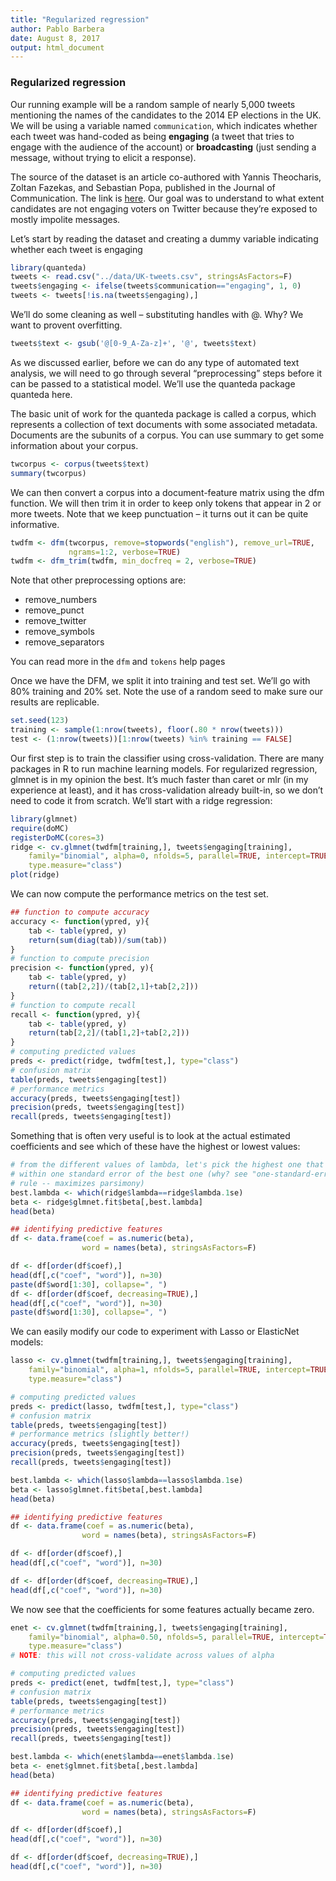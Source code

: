 ```yaml
---
title: "Regularized regression"
author: Pablo Barbera
date: August 8, 2017
output: html_document
---
```


### Regularized regression

Our running example will be a random sample of nearly 5,000 tweets mentioning the names of the candidates to the 2014 EP elections in the UK. We will be using a variable named `communication`, which indicates whether each tweet was hand-coded as being __engaging__ (a tweet that tries to engage with the audience of the account) or __broadcasting__ (just sending a message, without trying to elicit a response).

The source of the dataset is an article co-authored with Yannis Theocharis, Zoltan Fazekas, and Sebastian Popa, published in the Journal of Communication. The link is [here](http://onlinelibrary.wiley.com/doi/10.1111/jcom.12259/abstract). Our goal was to understand to what extent candidates are not engaging voters on Twitter because they're exposed to mostly impolite messages.

Let's start by reading the dataset and creating a dummy variable indicating whether each tweet is engaging

```r
library(quanteda)
tweets <- read.csv("../data/UK-tweets.csv", stringsAsFactors=F)
tweets$engaging <- ifelse(tweets$communication=="engaging", 1, 0)
tweets <- tweets[!is.na(tweets$engaging),]
```

We'll do some cleaning as well -- substituting handles with @. Why? We want to provent overfitting.
```r
tweets$text <- gsub('@[0-9_A-Za-z]+', '@', tweets$text)
```


As we discussed earlier, before we can do any type of automated text analysis, we will need to go through several "preprocessing" steps before it can be passed to a statistical model. We'll use the quanteda package quanteda here.

The basic unit of work for the quanteda package is called a corpus, which represents a collection of text documents with some associated metadata. Documents are the subunits of a corpus. You can use summary to get some information about your corpus.

```r
twcorpus <- corpus(tweets$text)
summary(twcorpus)
```

We can then convert a corpus into a document-feature matrix using the dfm function. We will then trim it in order to keep only tokens that appear in 2 or more tweets. Note that we keep punctuation -- it turns out it can be quite informative.


```r
twdfm <- dfm(twcorpus, remove=stopwords("english"), remove_url=TRUE, 
             ngrams=1:2, verbose=TRUE)
twdfm <- dfm_trim(twdfm, min_docfreq = 2, verbose=TRUE)
```

Note that other preprocessing options are:

- remove_numbers
- remove_punct
- remove_twitter
- remove_symbols
- remove_separators

You can read more in the `dfm` and `tokens` help pages

Once we have the DFM, we split it into training and test set. We'll go with 80% training and 20% set. Note the use of a random seed to make sure our results are replicable.
```r
set.seed(123)
training <- sample(1:nrow(tweets), floor(.80 * nrow(tweets)))
test <- (1:nrow(tweets))[1:nrow(tweets) %in% training == FALSE]
```

Our first step is to train the classifier using cross-validation. There are many packages in R to run machine learning models. For regularized regression, glmnet is in my opinion the best. It's much faster than caret or mlr (in my experience at least), and it has cross-validation already built-in, so we don't need to code it from scratch. We'll start with a ridge regression:

```r
library(glmnet)
require(doMC)
registerDoMC(cores=3)
ridge <- cv.glmnet(twdfm[training,], tweets$engaging[training], 
	family="binomial", alpha=0, nfolds=5, parallel=TRUE, intercept=TRUE,
	type.measure="class")
plot(ridge)
```

We can now compute the performance metrics on the test set.
```r
## function to compute accuracy
accuracy <- function(ypred, y){
	tab <- table(ypred, y)
	return(sum(diag(tab))/sum(tab))
}
# function to compute precision
precision <- function(ypred, y){
	tab <- table(ypred, y)
	return((tab[2,2])/(tab[2,1]+tab[2,2]))
}
# function to compute recall
recall <- function(ypred, y){
	tab <- table(ypred, y)
	return(tab[2,2]/(tab[1,2]+tab[2,2]))
}
# computing predicted values
preds <- predict(ridge, twdfm[test,], type="class")
# confusion matrix
table(preds, tweets$engaging[test])
# performance metrics
accuracy(preds, tweets$engaging[test])
precision(preds, tweets$engaging[test])
recall(preds, tweets$engaging[test])
```

Something that is often very useful is to look at the actual estimated coefficients and see which of these have the highest or lowest values:

```r
# from the different values of lambda, let's pick the highest one that is
# within one standard error of the best one (why? see "one-standard-error"
# rule -- maximizes parsimony)
best.lambda <- which(ridge$lambda==ridge$lambda.1se)
beta <- ridge$glmnet.fit$beta[,best.lambda]
head(beta)

## identifying predictive features
df <- data.frame(coef = as.numeric(beta),
				word = names(beta), stringsAsFactors=F)

df <- df[order(df$coef),]
head(df[,c("coef", "word")], n=30)
paste(df$word[1:30], collapse=", ")
df <- df[order(df$coef, decreasing=TRUE),]
head(df[,c("coef", "word")], n=30)
paste(df$word[1:30], collapse=", ")
```

We can easily modify our code to experiment with Lasso or ElasticNet models:

```r
lasso <- cv.glmnet(twdfm[training,], tweets$engaging[training], 
	family="binomial", alpha=1, nfolds=5, parallel=TRUE, intercept=TRUE,
	type.measure="class")

```

```r
# computing predicted values
preds <- predict(lasso, twdfm[test,], type="class")
# confusion matrix
table(preds, tweets$engaging[test])
# performance metrics (slightly better!)
accuracy(preds, tweets$engaging[test])
precision(preds, tweets$engaging[test])
recall(preds, tweets$engaging[test])
```

```r
best.lambda <- which(lasso$lambda==lasso$lambda.1se)
beta <- lasso$glmnet.fit$beta[,best.lambda]
head(beta)

## identifying predictive features
df <- data.frame(coef = as.numeric(beta),
				word = names(beta), stringsAsFactors=F)

df <- df[order(df$coef),]
head(df[,c("coef", "word")], n=30)

df <- df[order(df$coef, decreasing=TRUE),]
head(df[,c("coef", "word")], n=30)
```

We now see that the coefficients for some features actually became zero.

```r
enet <- cv.glmnet(twdfm[training,], tweets$engaging[training], 
	family="binomial", alpha=0.50, nfolds=5, parallel=TRUE, intercept=TRUE,
	type.measure="class")
# NOTE: this will not cross-validate across values of alpha

# computing predicted values
preds <- predict(enet, twdfm[test,], type="class")
# confusion matrix
table(preds, tweets$engaging[test])
# performance metrics
accuracy(preds, tweets$engaging[test])
precision(preds, tweets$engaging[test])
recall(preds, tweets$engaging[test])

best.lambda <- which(enet$lambda==enet$lambda.1se)
beta <- enet$glmnet.fit$beta[,best.lambda]
head(beta)

## identifying predictive features
df <- data.frame(coef = as.numeric(beta),
				word = names(beta), stringsAsFactors=F)

df <- df[order(df$coef),]
head(df[,c("coef", "word")], n=30)

df <- df[order(df$coef, decreasing=TRUE),]
head(df[,c("coef", "word")], n=30)

```



